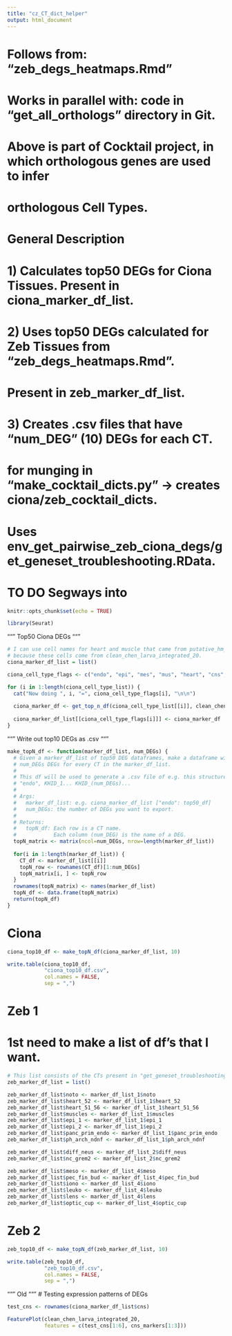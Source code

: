 ```yaml
---
title: "cz_CT_dict_helper"
output: html_document
---
```


# Follows from: "zeb_degs_heatmaps.Rmd"

# Works in parallel with: code in "get_all_orthologs" directory in Git.
# Above is part of Cocktail project, in which orthologous genes are used to infer
# orthologous Cell Types.

# General Description
# 1) Calculates top50 DEGs for Ciona Tissues. Present in ciona_marker_df_list.
# 2) Uses top50 DEGs calculated for Zeb Tissues from "zeb_degs_heatmaps.Rmd".
#    Present in zeb_marker_df_list.
# 3) Creates .csv files that have "num_DEG" (10) DEGs for each CT. 
#    for munging in "make_cocktail_dicts.py" -> creates ciona/zeb_cocktail_dicts.

# Uses env_get_pairwise_zeb_ciona_degs/get_geneset_troubleshooting.RData.

# TO DO Segways into <insert name>

```r
knitr::opts_chunk$set(echo = TRUE)
```

```r
library(Seurat)
```

"""
Top50 Ciona DEGs
"""

```r
# I can use cell names for heart and muscle that came from putative_hm_seurat
# because these cells come from clean_chen_larva_integrated_20.
ciona_marker_df_list = list()

ciona_cell_type_flags <- c("endo", "epi", "mes", "mus", "heart", "cns", "noto")

for (i in 1:length(ciona_cell_type_list)) {
  cat("Now doing ", i, "=", ciona_cell_type_flags[i], "\n\n")
  
  ciona_marker_df <- get_top_n_df(ciona_cell_type_list[[i]], clean_chen_larva_integrated_20, "MAST", 50)
  
  ciona_marker_df_list[[ciona_cell_type_flags[i]]] <- ciona_marker_df
}

```

"""
Write out top10 DEGs as .csv
"""

```r
make_topN_df <- function(marker_df_list, num_DEGs) {
  # Given a marker_df_list of top50 DEG dataframes, make a dataframe with 
  # num_DEGs DEGs for every CT in the marker_df_list.
  # 
  # This df will be used to generate a .csv file of e.g. this structure: 
  # "endo", KHID_1... KHID_(num_DEGs)...
  #
  # Args:
  #   marker_df_list: e.g. ciona_marker_df_list ["endo": top50_df]
  #   num_DEGs: the number of DEGs you want to export.
  #
  # Returns:
  #   topN_df: Each row is a CT name.
  #            Each column (num_DEG) is the name of a DEG. 
  topN_matrix <- matrix(ncol=num_DEGs, nrow=length(marker_df_list))
  
  for(i in 1:length(marker_df_list)) {
    CT_df <- marker_df_list[[i]]
    topN_row <- rownames(CT_df)[1:num_DEGs]
    topN_matrix[i, ] <- topN_row
  }
  rownames(topN_matrix) <- names(marker_df_list)
  topN_df <- data.frame(topN_matrix)
  return(topN_df)
}
```

# Ciona 
```r
ciona_top10_df <- make_topN_df(ciona_marker_df_list, 10)

write.table(ciona_top10_df, 
            "ciona_top10_df.csv",
            col.names = FALSE,
            sep = ",")
```

# Zeb 1
# 1st need to make a list of df's that I want.
```r
# This list consists of the CTs present in "get_geneset_troubleshooting.Rmd"
zeb_marker_df_list = list()

zeb_marker_df_list$noto <- marker_df_list_1$noto
zeb_marker_df_list$heart_52 <- marker_df_list_1$heart_52
zeb_marker_df_list$heart_51_56 <- marker_df_list_1$heart_51_56
zeb_marker_df_list$muscles <- marker_df_list_1$muscles
zeb_marker_df_list$epi_1 <- marker_df_list_1$epi_1
zeb_marker_df_list$epi_2 <- marker_df_list_1$epi_2
zeb_marker_df_list$panc_prim_endo <- marker_df_list_1$panc_prim_endo
zeb_marker_df_list$ph_arch_ndnf <- marker_df_list_1$ph_arch_ndnf

zeb_marker_df_list$diff_neus <- marker_df_list_2$diff_neus
zeb_marker_df_list$nc_grem2 <- marker_df_list_2$nc_grem2

zeb_marker_df_list$meso <- marker_df_list_4$meso
zeb_marker_df_list$pec_fin_bud <- marker_df_list_4$pec_fin_bud
zeb_marker_df_list$iono <- marker_df_list_4$iono
zeb_marker_df_list$leuko <- marker_df_list_4$leuko
zeb_marker_df_list$lens <- marker_df_list_4$lens
zeb_marker_df_list$optic_cup <- marker_df_list_4$optic_cup
```

# Zeb 2
```r
zeb_top10_df <- make_topN_df(zeb_marker_df_list, 10)

write.table(zeb_top10_df, 
            "zeb_top10_df.csv",
            col.names = FALSE,
            sep = ",")
```



"""
Old 
"""
# Testing expression patterns of DEGs 
```r
test_cns <- rownames(ciona_marker_df_list$cns)

FeaturePlot(clean_chen_larva_integrated_20,
            features = c(test_cns[1:6], cns_markers[1:3]))
```

```
```

